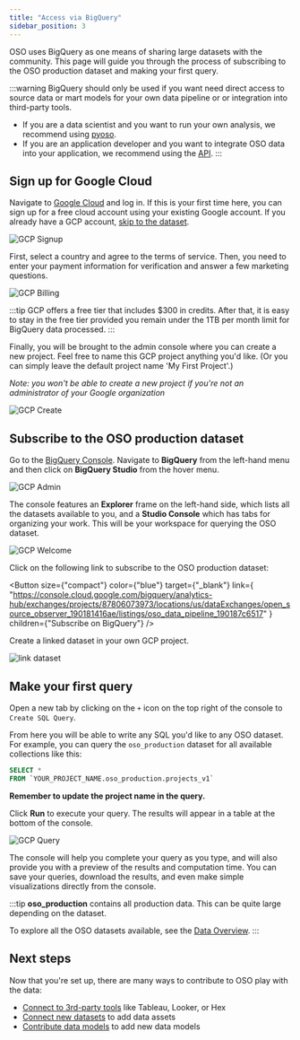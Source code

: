 ```yaml
---
title: "Access via BigQuery"
sidebar_position: 3
---
```



OSO uses BigQuery as one means of sharing large datasets with the community.
This page will guide you through the process of subscribing to the OSO production dataset and making your first query.

:::warning
BigQuery should only be used if you want need direct access to
source data or mart models for your own data pipeline or
or integration into third-party tools.

- If you are a data scientist and you want to run your own analysis,
we recommend using [pyoso](./python.md).
- If you are an application developer and you want to integrate OSO data into your application,
we recommend using the [API](./api.mdx).
:::


## Sign up for Google Cloud

Navigate to [Google Cloud](https://cloud.google.com/) and log in.
If this is your first time here, you can sign up for a free cloud account
using your existing Google account.
If you already have a GCP account,
[skip to the dataset](#subscribe-to-the-oso-production-dataset).

![GCP Signup](./gcp_signup.png)

First, select a country and agree to the terms of service.
Then, you need to enter your payment information for verification
and answer a few marketing questions.

![GCP Billing](./gcp_billing.png)

:::tip
GCP offers a free tier that includes $300 in credits. After that, it is easy to stay in the free tier provided you remain under the
1TB per month limit for BigQuery data processed.
:::

Finally, you will be brought to the admin console where you can create a new project.
Feel free to name this GCP project anything you'd like.
(Or you can simply leave the default project name 'My First Project'.)

_Note: you won't be able to create a new project if you're not an administrator of your Google organization_

![GCP Create](./gcp_create.png)

## Subscribe to the OSO production dataset

Go to the [BigQuery Console](https://console.cloud.google.com/bigquery).
Navigate to **BigQuery** from the left-hand menu and
then click on **BigQuery Studio** from the hover menu.

![GCP Admin](./gcp_admin.png)

The console features an **Explorer** frame on the left-hand side,
which lists all the datasets available to you,
and a **Studio Console** which has tabs for organizing your work.
This will be your workspace for querying the OSO dataset.

![GCP Welcome](./gcp_welcome.png)

Click on the following link to subscribe to the OSO production dataset:

<Button
  size={"compact"}
  color={"blue"}
  target={"_blank"}
  link={
    "https://console.cloud.google.com/bigquery/analytics-hub/exchanges/projects/87806073973/locations/us/dataExchanges/open_source_observer_190181416ae/listings/oso_data_pipeline_190187c6517"
  }
  children={"Subscribe on BigQuery"}
/>

Create a linked dataset in your own GCP project.

![link dataset](../integrate/datasets/bigquery_subscribe.png)

## Make your first query

Open a new tab by clicking on the `+` icon
on the top right of the console to `Create SQL Query`.

From here you will be able to write any SQL you'd like to any OSO dataset.
For example, you can query the `oso_production` dataset for
all available collections like this:

```sql
SELECT *
FROM `YOUR_PROJECT_NAME.oso_production.projects_v1`
```

**Remember to update the project name in the query.**

Click **Run** to execute your query.
The results will appear in a table at the bottom of the console.

![GCP Query](./gcp_query.png)

The console will help you complete your query as you type, and will also provide you with a preview of the results and computation time. You can save your queries, download the results, and even make simple visualizations directly from the console.

:::tip
**oso_production** contains all production data. This can be quite large depending on the dataset.

To explore all the OSO datasets available, see the 
[Data Overview](../integrate/datasets/index.mdx).
  :::

## Next steps

Now that you're set up, there are many ways to contribute to OSO play with the data:

- [Connect to 3rd-party tools](../guides/visualization-tools/index.mdx) like Tableau, Looker, or Hex
- [Connect new datasets](../contribute-data/setup/index.md) to add data assets
- [Contribute data models](../contribute-models/setup.md) to add new data models
